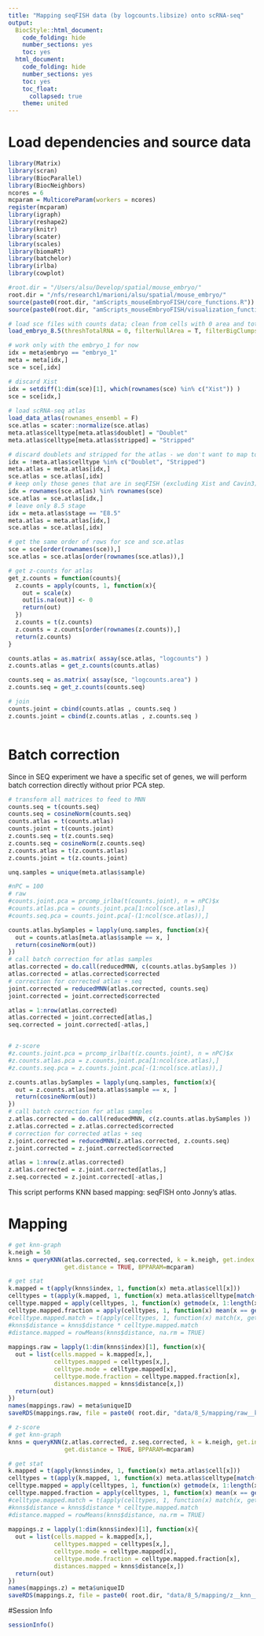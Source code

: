 ```yaml
---
title: "Mapping seqFISH data (by logcounts.libsize) onto scRNA-seq"
output:
  BiocStyle::html_document:
    code_folding: hide
    number_sections: yes
    toc: yes  
  html_document:
    code_folding: hide
    number_sections: yes
    toc: yes
    toc_float:
      collapsed: true
    theme: united
---
```


# Load dependencies and source data

```r

library(Matrix)
library(scran)
library(BiocParallel)
library(BiocNeighbors)
ncores = 6
mcparam = MulticoreParam(workers = ncores)
register(mcparam)
library(igraph)
library(reshape2)
library(knitr)
library(scater)
library(scales)
library(biomaRt)
library(batchelor)
library(irlba)
library(cowplot)

#root.dir = "/Users/alsu/Develop/spatial/mouse_embryo/"
root.dir = "/nfs/research1/marioni/alsu/spatial/mouse_embryo/"
source(paste0(root.dir, "amScripts_mouseEmbryoFISH/core_functions.R"))
source(paste0(root.dir, "amScripts_mouseEmbryoFISH/visualization_functions.R"))

# load sce files with counts data; clean from cells with 0 area and total # mRNA < user's threshold 
load_embryo_8.5(threshTotalRNA = 0, filterNullArea = T, filterBigClumps = T, dir = "cluster")

# work only with the embryo_1 for now
idx = meta$embryo == "embryo_1"
meta = meta[idx,]
sce = sce[,idx]

# discard Xist 
idx = setdiff(1:dim(sce)[1], which(rownames(sce) %in% c("Xist")) )
sce = sce[idx,]
  
# load scRNA-seq atlas
load_data_atlas(rownames_ensembl = F)
sce.atlas = scater::normalize(sce.atlas)
meta.atlas$celltype[meta.atlas$doublet] = "Doublet"
meta.atlas$celltype[meta.atlas$stripped] = "Stripped"

# discard doublets and stripped for the atlas - we don't want to map to them
idx = !meta.atlas$celltype %in% c("Doublet", "Stripped")
meta.atlas = meta.atlas[idx,]
sce.atlas = sce.atlas[,idx]
# keep only those genes that are in seqFISH (excluding Xist and Cavin3)
idx = rownames(sce.atlas) %in% rownames(sce)
sce.atlas = sce.atlas[idx,]
# leave only 8.5 stage
idx = meta.atlas$stage == "E8.5"
meta.atlas = meta.atlas[idx,]
sce.atlas = sce.atlas[,idx]

# get the same order of rows for sce and sce.atlas
sce = sce[order(rownames(sce)),]
sce.atlas = sce.atlas[order(rownames(sce.atlas)),]

# get z-counts for atlas
get_z.counts = function(counts){
  z.counts = apply(counts, 1, function(x){
    out = scale(x)
    out[is.na(out)] <- 0
    return(out)
  })
  z.counts = t(z.counts)
  z.counts = z.counts[order(rownames(z.counts)),]
  return(z.counts)
}

counts.atlas = as.matrix( assay(sce.atlas, "logcounts") )
z.counts.atlas = get_z.counts(counts.atlas)

counts.seq = as.matrix( assay(sce, "logcounts.area") )
z.counts.seq = get_z.counts(counts.seq)

# join
counts.joint = cbind(counts.atlas , counts.seq )
z.counts.joint = cbind(z.counts.atlas , z.counts.seq )



```

# Batch correction

Since in SEQ experiment we have a specific set of genes, we will perform batch correction directly without prior PCA step.


```r

# transform all matrices to feed to MNN
counts.seq = t(counts.seq)
counts.seq = cosineNorm(counts.seq)
counts.atlas = t(counts.atlas)
counts.joint = t(counts.joint)
z.counts.seq = t(z.counts.seq)
z.counts.seq = cosineNorm(z.counts.seq)
z.counts.atlas = t(z.counts.atlas)
z.counts.joint = t(z.counts.joint)

unq.samples = unique(meta.atlas$sample)

#nPC = 100
# raw
#counts.joint.pca = prcomp_irlba(t(counts.joint), n = nPC)$x
#counts.atlas.pca = counts.joint.pca[1:ncol(sce.atlas),]
#counts.seq.pca = counts.joint.pca[-(1:ncol(sce.atlas)),]

counts.atlas.bySamples = lapply(unq.samples, function(x){
  out = counts.atlas[meta.atlas$sample == x, ]
  return(cosineNorm(out))
})
# call batch correction for atlas samples
atlas.corrected = do.call(reducedMNN, c(counts.atlas.bySamples ))
atlas.corrected = atlas.corrected$corrected
# correction for corrected atlas + seq
joint.corrected = reducedMNN(atlas.corrected, counts.seq)
joint.corrected = joint.corrected$corrected

atlas = 1:nrow(atlas.corrected)
atlas.corrected = joint.corrected[atlas,]
seq.corrected = joint.corrected[-atlas,]


# z-score
#z.counts.joint.pca = prcomp_irlba(t(z.counts.joint), n = nPC)$x
#z.counts.atlas.pca = z.counts.joint.pca[1:ncol(sce.atlas),]
#z.counts.seq.pca = z.counts.joint.pca[-(1:ncol(sce.atlas)),]

z.counts.atlas.bySamples = lapply(unq.samples, function(x){
  out = z.counts.atlas[meta.atlas$sample == x, ]
  return(cosineNorm(out))
})
# call batch correction for atlas samples
z.atlas.corrected = do.call(reducedMNN, c(z.counts.atlas.bySamples ))
z.atlas.corrected = z.atlas.corrected$corrected
# correction for corrected atlas + seq
z.joint.corrected = reducedMNN(z.atlas.corrected, z.counts.seq)
z.joint.corrected = z.joint.corrected$corrected

atlas = 1:nrow(z.atlas.corrected)
z.atlas.corrected = z.joint.corrected[atlas,]
z.seq.corrected = z.joint.corrected[-atlas,]


```

This script performs KNN based mapping: seqFISH onto Jonny's atlas.

# Mapping 

```r

# get knn-graph
k.neigh = 50
knns = queryKNN(atlas.corrected, seq.corrected, k = k.neigh, get.index = TRUE, 
                get.distance = TRUE, BPPARAM=mcparam)

# get stat
k.mapped = t(apply(knns$index, 1, function(x) meta.atlas$cell[x]))
celltypes = t(apply(k.mapped, 1, function(x) meta.atlas$celltype[match(x, meta.atlas$cell)]))
celltype.mapped = apply(celltypes, 1, function(x) getmode(x, 1:length(x)))
celltype.mapped.fraction = apply(celltypes, 1, function(x) mean(x == getmode(x, 1:length(x))))
#celltype.mapped.match = t(apply(celltypes, 1, function(x) match(x, getmode(x, 1:length(x)))))
#knns$distance = knns$distance * celltype.mapped.match
#distance.mapped = rowMeans(knns$distance, na.rm = TRUE)
  
mappings.raw = lapply(1:dim(knns$index)[1], function(x){
  out = list(cells.mapped = k.mapped[x,],
             celltypes.mapped = celltypes[x,],
             celltype.mode = celltype.mapped[x],
             celltype.mode.fraction = celltype.mapped.fraction[x],
             distances.mapped = knns$distance[x,])
  return(out)
})
names(mappings.raw) = meta$uniqueID
saveRDS(mappings.raw, file = paste0( root.dir, "data/8_5/mapping/raw__knn__to_8_5__embryo_1.rds"))

# z-score
# get knn-graph
knns = queryKNN(z.atlas.corrected, z.seq.corrected, k = k.neigh, get.index = TRUE, 
                get.distance = TRUE, BPPARAM=mcparam)

# get stat
k.mapped = t(apply(knns$index, 1, function(x) meta.atlas$cell[x]))
celltypes = t(apply(k.mapped, 1, function(x) meta.atlas$celltype[match(x, meta.atlas$cell)]))
celltype.mapped = apply(celltypes, 1, function(x) getmode(x, 1:length(x)))
celltype.mapped.fraction = apply(celltypes, 1, function(x) mean(x == getmode(x, 1:length(x))))
#celltype.mapped.match = t(apply(celltypes, 1, function(x) match(x, getmode(x, 1:length(x)))))
#knns$distance = knns$distance * celltype.mapped.match
#distance.mapped = rowMeans(knns$distance, na.rm = TRUE)
  
mappings.z = lapply(1:dim(knns$index)[1], function(x){
  out = list(cells.mapped = k.mapped[x,],
             celltypes.mapped = celltypes[x,],
             celltype.mode = celltype.mapped[x],
             celltype.mode.fraction = celltype.mapped.fraction[x],
             distances.mapped = knns$distance[x,])
  return(out)
})
names(mappings.z) = meta$uniqueID
saveRDS(mappings.z, file = paste0( root.dir, "data/8_5/mapping/z__knn__to_8_5__embryo_1.rds"))

```



#Session Info
```r
sessionInfo()
```
